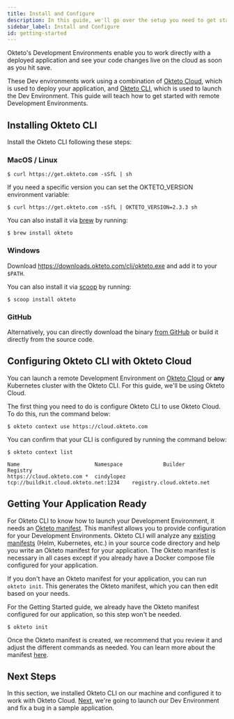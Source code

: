 ```yaml
---
title: Install and Configure 
description: In this guide, we'll go over the setup you need to get started with using Development Environments.
sidebar_label: Install and Configure
id: getting-started
---
```



Okteto's Development Environments enable you to work directly with a deployed application and see your code changes live on the cloud as soon as you hit save.

These Dev environments work using a combination of [Okteto Cloud](/docs/cloud), which is used to deploy your application, and [Okteto CLI](/docs/cloud/okteto-cli), which is used to launch the Dev Environment. This guide will teach how to get started with remote Development Environments.

## Installing Okteto CLI

Install the Okteto CLI following these steps:

### MacOS / Linux

```console
$ curl https://get.okteto.com -sSfL | sh
```

If you need a specific version you can set the OKTETO_VERSION environment variable:

```console
$ curl https://get.okteto.com -sSfL | OKTETO_VERSION=2.3.3 sh
```

You can also install it via [brew](https://brew.sh/) by running:

```console
$ brew install okteto
```

### Windows

Download https://downloads.okteto.com/cli/okteto.exe and add it to your `$PATH`.

You can also install it via [scoop](https://scoop.sh/) by running:

```console
$ scoop install okteto
```

### GitHub

Alternatively, you can directly download the binary [from GitHub](https://github.com/okteto/okteto/releases) or build it directly from the source code.

## Configuring Okteto CLI with Okteto Cloud

You can launch a remote Development Environment on [Okteto Cloud](https://cloud.okteto.com) or **any** Kubernetes cluster with the Okteto CLI. For this guide, we'll be using Okteto Cloud. 

The first thing you need to do is configure Okteto CLI to use Okteto Cloud. To do this, run the command below:

```console
$ okteto context use https://cloud.okteto.com
```

You can confirm that your CLI is configured by running the command below:

```console
$ okteto context list
```
```console
Name                        Namespace             Builder                                 Registry
https://cloud.okteto.com *  cindylopez            tcp://buildkit.cloud.okteto.net:1234    registry.cloud.okteto.net
```

## Getting Your Application Ready

For Okteto CLI to know how to launch your Development Environment, it needs an [Okteto manifest](/docs/cloud/okteto-cli/#okteto-manifest). This manifest allows you to provide configuration for your Development Environments.
Okteto CLI will analyze any [existing manifests](/docs/cloud/okteto-cli/#deployment-manifests) (Helm, Kubernetes, etc.) in your source code directory and help you write an Okteto manifest for your application.
The Okteto manifest is necessary in all cases except if you already have a Docker compose file configured for your application.

If you don't have an Okteto manifest for your application, you can run `okteto init`. This generates the Okteto manifest, which you can then edit based on your needs. 

For the Getting Started guide, we already have the Okteto manifest configured for our application, so this step won't be needed.

```console
$ okteto init
```

Once the Okteto manifest is created, we recommend that you review it and adjust the different commands as needed.
You can learn more about the manifest [here](/docs/reference/manifest/).

## Next Steps

In this section, we installed Okteto CLI on our machine and configured it to work with Okteto Cloud.
[Next](/docs/using-dev-envs), we're going to launch our Dev Environment and fix a bug in a sample application.
